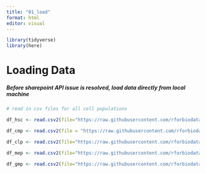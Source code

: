 ```yaml
---
title: "01_load"
format: html
editor: visual
---
```


```r
library(tidyverse)
library(here)
```

# Loading Data

##### Before sharepoint API issue is resolved, load data directly from local machine

```r

# read in csv files for all cell populations

df_hsc <- read.csv2(file="https://raw.githubusercontent.com/rforbiodatascience24/group06/refs/heads/main/group6_data_HSC_Report.csv", na.strings = "NaN")

df_cmp <- read.csv2(file = "https://raw.githubusercontent.com/rforbiodatascience24/group06/refs/heads/main/group6_data_CMP_Report.csv", na.strings = "NaN")

df_clp <- read.csv2(file="https://raw.githubusercontent.com/rforbiodatascience24/group06/main/group6_data_CLP_Report.csv", na.strings = "NaN")

df_mep <- read.csv2(file="https://raw.githubusercontent.com/rforbiodatascience24/group06/refs/heads/main/group6_data_MEP_Report.csv", na.strings = "NaN")

df_gmp <- read.csv2(file="https://raw.githubusercontent.com/rforbiodatascience24/group06/refs/heads/main/group6_data_GMP_Report.csv", na.strings = "NaN")
```
